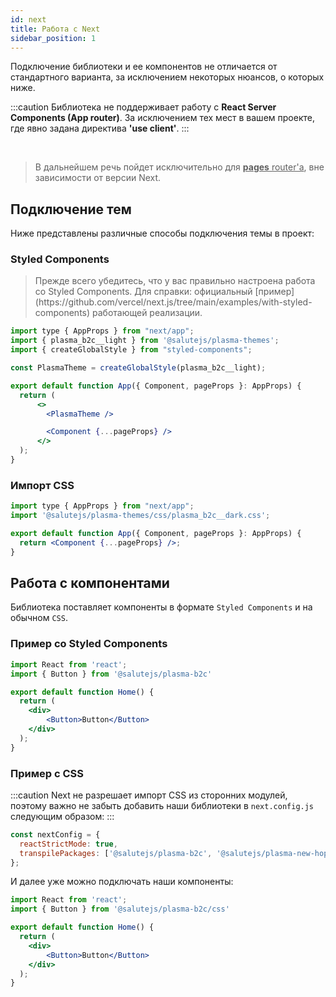 ```yaml
---
id: next
title: Работа с Next
sidebar_position: 1
---
```


Подключение библиотеки и ее компонентов не отличается от стандартного варианта, за исключением некоторых нюансов, о которых ниже.

:::caution
    <span>Библиотека не поддерживает работу с <strong>React Server Components (App router)</strong>. За исключением тех мест в вашем проекте, где явно задана директива <strong>'use client'</strong>.</span>
:::

<br />

<blockquote>
    В дальнейшем речь пойдет исключительно для <u><b>pages</b> router'a</u>, вне зависимости от версии Next.
</blockquote>

## Подключение тем

Ниже представлены различные способы подключения темы в проект:

### Styled Components

<blockquote>
    Прежде всего убедитесь, что у вас правильно настроена работа со Styled Components. Для справки: официальный [пример](https://github.com/vercel/next.js/tree/main/examples/with-styled-components) работающей реализации.
</blockquote>

```jsx
import type { AppProps } from "next/app";
import { plasma_b2c__light } from '@salutejs/plasma-themes';
import { createGlobalStyle } from "styled-components";

const PlasmaTheme = createGlobalStyle(plasma_b2c__light);

export default function App({ Component, pageProps }: AppProps) {
  return (
      <>
        <PlasmaTheme />

        <Component {...pageProps} />
      </>
  );
}
```

### Импорт CSS

```jsx
import type { AppProps } from "next/app";
import '@salutejs/plasma-themes/css/plasma_b2c__dark.css';

export default function App({ Component, pageProps }: AppProps) {
  return <Component {...pageProps} />;
}
```

## Работа с компонентами

Библиотека поставляет компоненты в формате `Styled Components` и на обычном `CSS`.

### Пример со Styled Components

```jsx
import React from 'react';
import { Button } from '@salutejs/plasma-b2c'

export default function Home() {
  return (
    <div>
        <Button>Button</Button>
    </div>
  );
}
```

### Пример с CSS

:::caution
Next не разрешает импорт CSS из сторонних модулей, поэтому важно не забыть добавить наши библиотеки в `next.config.js` следующим образом:
:::

```js
const nextConfig = {
  reactStrictMode: true,
  transpilePackages: ['@salutejs/plasma-b2c', '@salutejs/plasma-new-hope']
};
````
И далее уже можно подключать наши компоненты:
```jsx
import React from 'react';
import { Button } from '@salutejs/plasma-b2c/css'

export default function Home() {
  return (
    <div>
        <Button>Button</Button>
    </div>
  );
}
```
